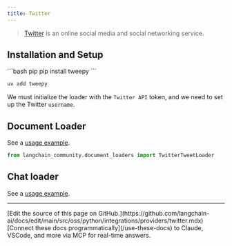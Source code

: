```yaml
---
title: Twitter
---
```


>[Twitter](https://twitter.com/) is an online social media and social networking service.


## Installation and Setup

<CodeGroup>
```bash pip
pip install tweepy
```

```bash uv
uv add tweepy
```
</CodeGroup>

We must initialize the loader with the `Twitter API` token, and we need to set up the Twitter `username`.


## Document Loader

See a [usage example](/oss/python/integrations/document_loaders/twitter).

```python
from langchain_community.document_loaders import TwitterTweetLoader
```

## Chat loader

See a [usage example](/oss/python/integrations/chat_loaders/twitter).

---

<Callout icon="pen-to-square" iconType="regular">
    [Edit the source of this page on GitHub.](https://github.com/langchain-ai/docs/edit/main/src/oss/python/integrations/providers/twitter.mdx)
</Callout>
<Tip icon="terminal" iconType="regular">
    [Connect these docs programmatically](/use-these-docs) to Claude, VSCode, and more via MCP for    real-time answers.
</Tip>
